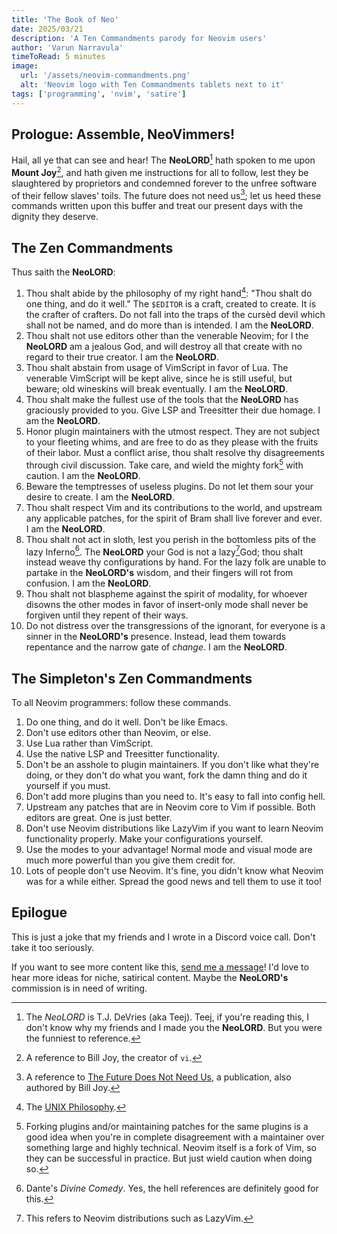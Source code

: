 ```yaml
---
title: 'The Book of Neo'
date: 2025/03/21
description: 'A Ten Commandments parody for Neovim users'
author: 'Varun Narravula'
timeToRead: 5 minutes
image:
  url: '/assets/neovim-commandments.png'
  alt: 'Neovim logo with Ten Commandments tablets next to it'
tags: ['programming', 'nvim', 'satire']
---
```


## Prologue: Assemble, NeoVimmers!

Hail, all ye that can see and hear! The **NeoLORD**[^neolord] hath spoken to me
upon **Mount Joy**[^mountjoy], and hath given me instructions for all to follow,
lest they be slaughtered by proprietors and condemned forever to the unfree
software of their fellow slaves' toils. The future does not need us[^thefuture];
let us heed these commands written upon this buffer and treat our present days
with the dignity they deserve.

## The Zen Commandments

Thus saith the **NeoLORD**:

1. Thou shalt abide by the philosophy of my right hand[^unix]: "Thou shalt do
   one thing, and do it well." The `$EDITOR` is a craft, created to create. It
   is the crafter of crafters. Do not fall into the traps of the cursèd devil
   which shall not be named, and do more than is intended. I am the **NeoLORD**.
2. Thou shalt not use editors other than the venerable Neovim; for I the
   **NeoLORD** am a jealous God, and will destroy all that create with no regard
   to their true creator. I am the **NeoLORD**.
3. Thou shalt abstain from usage of VimScript in favor of Lua. The venerable
   VimScript will be kept alive, since he is still useful, but beware; old
   wineskins will break eventually. I am the **NeoLORD**.
4. Thou shalt make the fullest use of the tools that the **NeoLORD** has
   graciously provided to you. Give LSP and Treesitter their due homage. I am
   the **NeoLORD**.
5. Honor plugin maintainers with the utmost respect. They are not subject to
   your fleeting whims, and are free to do as they please with the fruits of
   their labor. Must a conflict arise, thou shalt resolve thy disagreements
   through civil discussion. Take care, and wield the mighty fork[^fork] with
   caution. I am the **NeoLORD**.
6. Beware the temptresses of useless plugins. Do not let them sour your desire
   to create. I am the **NeoLORD**.
7. Thou shalt respect Vim and its contributions to the world, and upstream any
   applicable patches, for the spirit of Bram shall live forever and ever. I am
   the **NeoLORD**.
8. Thou shalt not act in sloth, lest you perish in the bottomless pits of the
   lazy Inferno[^inferno]. The **NeoLORD** your God is not a lazy[^lazy]God;
   thou shalt instead weave thy configurations by hand. For the lazy folk are
   unable to partake in the **NeoLORD's** wisdom, and their fingers will rot
   from confusion. I am the **NeoLORD**.
9. Thou shalt not blaspheme against the spirit of modality, for whoever disowns
   the other modes in favor of insert-only mode shall never be forgiven until
   they repent of their ways.
10. Do not distress over the transgressions of the ignorant, for everyone is a
    sinner in the **NeoLORD's** presence. Instead, lead them towards repentance
    and the narrow gate of _change_. I am the **NeoLORD**.

## The Simpleton's Zen Commandments

To all Neovim programmers: follow these commands.

1. Do one thing, and do it well. Don't be like Emacs.
2. Don't use editors other than Neovim, or else.
3. Use Lua rather than VimScript.
4. Use the native LSP and Treesitter functionality.
5. Don't be an asshole to plugin maintainers. If you don't like what they're
   doing, or they don't do what you want, fork the damn thing and do it yourself
   if you must.
6. Don't add more plugins than you need to. It's easy to fall into config hell.
7. Upstream any patches that are in Neovim core to Vim if possible. Both editors
   are great. One is just better.
8. Don't use Neovim distributions like LazyVim if you want to learn Neovim
   functionality properly. Make your configurations yourself.
9. Use the modes to your advantage! Normal mode and visual mode are much more
   powerful than you give them credit for.
10. Lots of people don't use Neovim. It's fine, you didn't know what Neovim was
    for a while either. Spread the good news and tell them to use it too!

## Epilogue

This is just a joke that my friends and I wrote in a Discord voice call. Don't
take it too seriously.

If you want to see more content like this,
[send me a message](https://snare.dev/about)! I'd love to hear more ideas for
niche, satirical content. Maybe the **NeoLORD's** commission is in need of
writing.

[^neolord]:
    The _NeoLORD_ is T.J. DeVries (aka Teej). Teej, if you're reading this, I
    don't know why my friends and I made you the **NeoLORD**. But you were the
    funniest to reference.

[^mountjoy]: A reference to Bill Joy, the creator of `vi`.
[^thefuture]:
    A reference to
    [The Future Does Not Need Us](https://sites.cc.gatech.edu/computing/nano/documents/Joy%20-%20Why%20the%20Future%20Doesn%27t%20Need%20Us.pdf),
    a publication, also authored by Bill Joy.

[^unix]: The [UNIX Philosophy](https://en.wikipedia.org/wiki/Unix_philosophy).
[^fork]:
    Forking plugins and/or maintaining patches for the same plugins is a good
    idea when you're in complete disagreement with a maintainer over something
    large and highly technical. Neovim itself is a fork of Vim, so they can be
    successful in practice. But just wield caution when doing so.

[^inferno]:
    Dante's _Divine Comedy_. Yes, the hell references are definitely good for
    this.

[^lazy]: This refers to Neovim distributions such as LazyVim.
